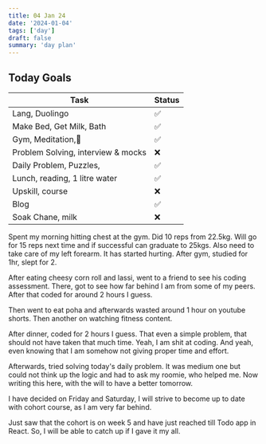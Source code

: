 ```yaml
---
title: 04 Jan 24
date: '2024-01-04'
tags: ['day']
draft: false
summary: 'day plan'
---
```


## Today Goals

| Task                               | Status |
| ---------------------------------- | ------ |
| Lang, Duolingo                     | ✅     |
| Make Bed, Get Milk, Bath           | ✅     |
| Gym, Meditation,🙏                 | ✅     |
| Problem Solving, interview & mocks | ❌     |
| Daily Problem, Puzzles,            | ✅     |
| Lunch, reading, 1 litre water      | ✅     |
| Upskill, course                    | ❌     |
| Blog                               | ✅     |
| Soak Chane, milk                   | ❌     |

Spent my morning hitting chest at the gym. Did 10 reps from 22.5kg. Will go for 15 reps next time and if successful can graduate to
25kgs. Also need to take care of my left forearm. It has started hurting.
After gym, studied for 1hr, slept for 2.

After eating cheesy corn roll and lassi, went to a friend to see his coding assessment.
There, got to see how far behind I am from some of my peers. After that coded for around 2 hours I guess.

Then went to eat poha and afterwards wasted around 1 hour on youtube shorts. Then another on watching fitness content.

After dinner, coded for 2 hours I guess. That even a simple problem, that should not have taken that much time.
Yeah, I am shit at coding. And yeah, even knowing that I am somehow not giving proper time and effort.

Afterwards, tried solving today's daily problem. It was medium one but could not think up the logic and had to
ask my roomie, who helped me.
Now writing this here, with the will to have a better tomorrow.

I have decided on Friday and Saturday, I will strive to become up to date with cohort course,
as I am very far behind.

Just saw that the cohort is on week 5 and have just reached till Todo app in React. So, I will be able to catch up if I gave it my all.
